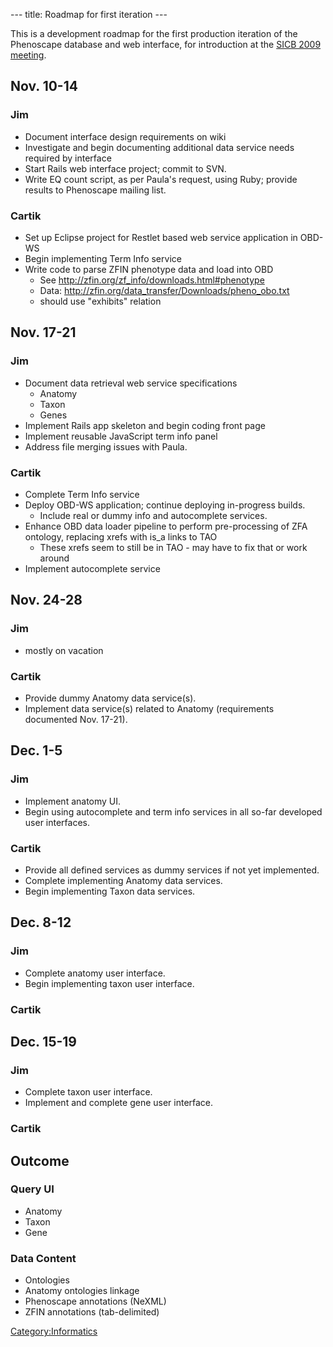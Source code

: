 ---
title: Roadmap for first iteration
---

This is a development roadmap for the first production iteration of the Phenoscape database and web interface, for introduction at the [http://www.sicb.org/meetings/2009/index.php3 SICB 2009 meeting].
==Nov. 10-14==
===Jim===
* Document interface design requirements on wiki
* Investigate and begin documenting additional data service needs required by interface
* Start Rails web interface project; commit to SVN.
* Write EQ count script, as per Paula's request, using Ruby; provide results to Phenoscape mailing list.

===Cartik===
* Set up Eclipse project for Restlet based web service application in OBD-WS
* Begin implementing Term Info service
* Write code to parse ZFIN phenotype data and load into OBD
** See http://zfin.org/zf_info/downloads.html#phenotype
** Data: http://zfin.org/data_transfer/Downloads/pheno_obo.txt
** should use "exhibits" relation

==Nov. 17-21==
===Jim===
* Document data retrieval web service specifications
** Anatomy
** Taxon
** Genes
* Implement Rails app skeleton and begin coding front page
* Implement reusable JavaScript term info panel
* Address file merging issues with Paula.

===Cartik===
* Complete Term Info service
* Deploy OBD-WS application; continue deploying in-progress builds.
** Include real or dummy info and autocomplete services.
* Enhance OBD data loader pipeline to perform pre-processing of ZFA ontology, replacing xrefs with is_a links to TAO
** These xrefs seem to still be in TAO - may have to fix that or work around
* Implement autocomplete service

==Nov. 24-28==
===Jim===
* mostly on vacation
===Cartik===
* Provide dummy Anatomy data service(s).
* Implement data service(s) related to Anatomy (requirements documented Nov. 17-21).

==Dec. 1-5==
===Jim===
* Implement anatomy UI.
* Begin using autocomplete and term info services in all so-far developed user interfaces.
===Cartik===
* Provide all defined services as dummy services if not yet implemented.
* Complete implementing Anatomy data services.
* Begin implementing Taxon data services.

==Dec. 8-12==
===Jim===
* Complete anatomy user interface.
* Begin implementing taxon user interface.
===Cartik===

==Dec. 15-19==
===Jim===
* Complete taxon user interface.
* Implement and complete gene user interface.

===Cartik===
==Outcome==
===Query UI===
*Anatomy
*Taxon
*Gene
===Data Content===
* Ontologies
* Anatomy ontologies linkage
* Phenoscape annotations (NeXML)
* ZFIN annotations (tab-delimited)

[[Category:Informatics]]